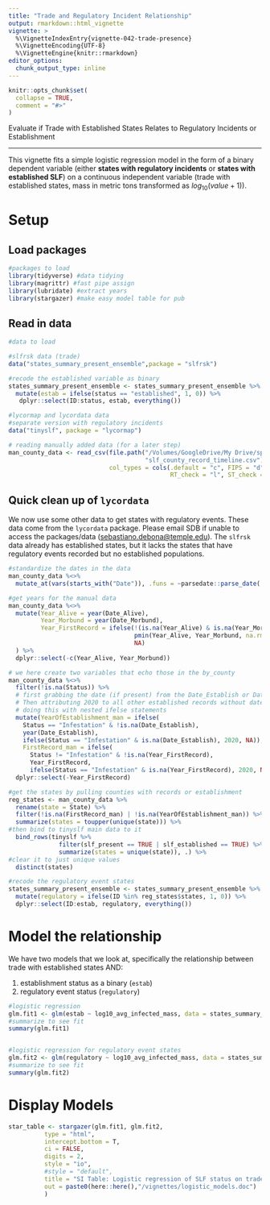 ```yaml
---
title: "Trade and Regulatory Incident Relationship"
output: rmarkdown::html_vignette
vignette: >
  %\VignetteIndexEntry{vignette-042-trade-presence}
  %\VignetteEncoding{UTF-8}
  %\VignetteEngine{knitr::rmarkdown}
editor_options: 
  chunk_output_type: inline
---
```


```r
knitr::opts_chunk$set(
  collapse = TRUE,
  comment = "#>"
)
```

Evaluate if Trade with Established States Relates to Regulatory Incidents or Establishment

***

This vignette fits a simple logistic regression model in the form of a binary dependent variable (either **states with regulatory incidents** or **states with established SLF**) on a continuous independent variable (trade with established states, mass in metric tons transformed as $log_{10}(value+1)$).

# Setup

## Load packages

```r
#packages to load
library(tidyverse) #data tidying
library(magrittr) #fast pipe assign
library(lubridate) #extract years
library(stargazer) #make easy model table for pub
```

## Read in data

```r
#data to load

#slfrsk data (trade)
data("states_summary_present_ensemble",package = "slfrsk")

#recode the established variable as binary
states_summary_present_ensemble <- states_summary_present_ensemble %>%
  mutate(estab = ifelse(status == "established", 1, 0)) %>%
   dplyr::select(ID:status, estab, everything())

#lycormap and lycordata data
#separate version with regulatory incidents
data("tinyslf", package = "lycormap")

# reading manually added data (for a later step)
man_county_data <- read_csv(file.path("/Volumes/GoogleDrive/My Drive/spotted_lanternfly_ieco_projects/code/FINAL_CODE/R package/lycordata/", "data-raw", "additional",
                                      "slf_county_record_timeline.csv"),
                            col_types = cols(.default = "c", FIPS = "d", 
                                             RT_check = "l", ST_check = "l", RS_match = "l"))

```

## Quick clean up of `lycordata`

We now use some other data to get states with regulatory events. These data come from the `lycordata` package. Please email SDB if unable to access the packages/data ([sebastiano.debona@temple.edu](mailto:sebastiano.debona@temple.edu)). The `slfrsk` data already has established states, but it lacks the states that have regulatory events recorded but no established populations.

```r
#standardize the dates in the data
man_county_data %<>% 
  mutate_at(vars(starts_with("Date")), .funs = ~parsedate::parse_date(.))

#get years for the manual data
man_county_data %<>% 
  mutate(Year_Alive = year(Date_Alive),
         Year_Morbund = year(Date_Morbund),
         Year_FirstRecord = ifelse(!(is.na(Year_Alive) & is.na(Year_Morbund)),
                                   pmin(Year_Alive, Year_Morbund, na.rm = T),
                                   NA)
  ) %>% 
  dplyr::select(-c(Year_Alive, Year_Morbund))

# we here create two variables that echo those in the by_county
man_county_data %<>% 
  filter(!is.na(Status)) %>% 
  # first grabbing the date (if present) from the Date_Establish or Date_Alive/Morbound columns
  # Then attributing 2020 to all other established records without date
  # doing this with nested ifelse statements
  mutate(YearOfEstablishment_man = ifelse(
    Status == "Infestation" & !is.na(Date_Establish),
    year(Date_Establish),
    ifelse(Status == "Infestation" & is.na(Date_Establish), 2020, NA)),
    FirstRecord_man = ifelse(
      Status != "Infestation" & !is.na(Year_FirstRecord),
      Year_FirstRecord,
      ifelse(Status == "Infestation" & is.na(Year_FirstRecord), 2020, NA))) %>% 
  dplyr::select(-Year_FirstRecord)

#get the states by pulling counties with records or establishment
reg_states <- man_county_data %>%
  rename(state = State) %>%
  filter(!is.na(FirstRecord_man) | !is.na(YearOfEstablishment_man)) %>%
  summarize(states = toupper(unique(state))) %>%
#then bind to tinyslf main data to it
  bind_rows(tinyslf %>%
              filter(slf_present == TRUE | slf_established == TRUE) %>%
              summarize(states = unique(state)), .) %>%
#clear it to just unique values
  distinct(states)

#recode the regulatory event states
states_summary_present_ensemble <- states_summary_present_ensemble %>%
  mutate(regulatory = ifelse(ID %in% reg_states$states, 1, 0)) %>%
  dplyr::select(ID:estab, regulatory, everything())

```

# Model the relationship

We have two models that we look at, specifically the relationship between trade with established states AND:

  1. establishment status as a binary (`estab`)
  2. regulatory event status (`regulatory`)
  
```r
#logistic regression
glm.fit1 <- glm(estab ~ log10_avg_infected_mass, data = states_summary_present_ensemble, family = "binomial")
#summarize to see fit
summary(glm.fit1)


#logistic regression for regulatory event states
glm.fit2 <- glm(regulatory ~ log10_avg_infected_mass, data = states_summary_present_ensemble, family = "binomial")
#summarize to see fit
summary(glm.fit2)

```

# Display Models

```r
star_table <- stargazer(glm.fit1, glm.fit2, 
          type = "html", 
          intercept.bottom = T,
          ci = FALSE,
          digits = 2,
          style = "io",
          #style = "default",
          title = "SI Table: Logistic regression of SLF status on trade",
          out = paste0(here::here(),"/vignettes/logistic_models.doc")
          )
```

